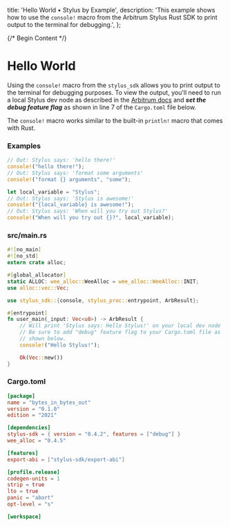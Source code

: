   title: 'Hello World • Stylus by Example',
  description:
    'This example shows how to use the `console!` macro from the Arbitrum Stylus Rust SDK to print output to the terminal for debugging.',
};

{/* Begin Content */}

# Hello World

Using the `console!` macro from the `stylus_sdk` allows you to print output to the terminal for debugging purposes. To view the output, you'll need to run a local Stylus dev node as described in the [Arbitrum docs](https://docs.arbitrum.io/stylus/how-tos/local-stylus-dev-node) and **_set the debug feature flag_** as shown in line 7 of the `Cargo.toml` file below.

The `console!` macro works similar to the built-in `println!` macro that comes with Rust.

### Examples

```rust
// Out: Stylus says: 'hello there!'
console!("hello there!");
// Out: Stylus says: 'format some arguments'
console!("format {} arguments", "some");

let local_variable = "Stylus";
// Out: Stylus says: 'Stylus is awesome!'
console!("{local_variable} is awesome!");
// Out: Stylus says: 'When will you try out Stylus?'
console!("When will you try out {}?", local_variable);
```

### src/main.rs

```rust
#![no_main]
#![no_std]
extern crate alloc;

#[global_allocator]
static ALLOC: wee_alloc::WeeAlloc = wee_alloc::WeeAlloc::INIT;
use alloc::vec::Vec;

use stylus_sdk::{console, stylus_proc::entrypoint, ArbResult};

#[entrypoint]
fn user_main(_input: Vec<u8>) -> ArbResult {
    // Will print 'Stylus says: Hello Stylus!' on your local dev node
    // Be sure to add "debug" feature flag to your Cargo.toml file as
    // shown below.
    console!("Hello Stylus!");

    Ok(Vec::new())
}
```

### Cargo.toml

```toml
[package]
name = "bytes_in_bytes_out"
version = "0.1.0"
edition = "2021"

[dependencies]
stylus-sdk = { version = "0.4.2", features = ["debug"] }
wee_alloc = "0.4.5"

[features]
export-abi = ["stylus-sdk/export-abi"]

[profile.release]
codegen-units = 1
strip = true
lto = true
panic = "abort"
opt-level = "s"

[workspace]

```

